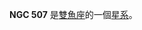 {{NGCInfoBox|NGCID=NGC 507|發現者=弗里德里希·威廉·赫歇爾|發現日期=1784年9月12日|其他編號=UGC 938, MCG 5-4-44,ZWG 502.67|曆元=J2000.0|赤經=1時23分40秒
|赤緯=33°15'24"
|星座=雙魚座|星體=星系|星等=11.3|表面亮度=13.4|藍等=12.3}}

'''NGC 507''' 是[[雙魚座|雙魚座]]的一個[[星系|星系]]。

{{NGCReference|507}}
{{Catalogs|NGC=507}}

{{Galaxy-stub}}